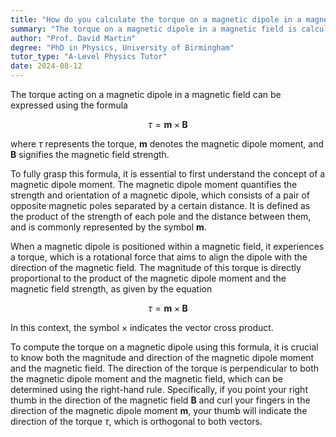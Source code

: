 ```yaml
---
title: "How do you calculate the torque on a magnetic dipole in a magnetic field?"
summary: "The torque on a magnetic dipole in a magnetic field is calculated using τ = m × B, where m represents the magnetic dipole moment and B denotes the magnetic field strength."
author: "Prof. David Martin"
degree: "PhD in Physics, University of Birmingham"
tutor_type: "A-Level Physics Tutor"
date: 2024-08-12
---
```


The torque acting on a magnetic dipole in a magnetic field can be expressed using the formula 

$$ 
\tau = \mathbf{m} \times \mathbf{B} 
$$ 

where $\tau$ represents the torque, $\mathbf{m}$ denotes the magnetic dipole moment, and $\mathbf{B}$ signifies the magnetic field strength.

To fully grasp this formula, it is essential to first understand the concept of a magnetic dipole moment. The magnetic dipole moment quantifies the strength and orientation of a magnetic dipole, which consists of a pair of opposite magnetic poles separated by a certain distance. It is defined as the product of the strength of each pole and the distance between them, and is commonly represented by the symbol $\mathbf{m}$.

When a magnetic dipole is positioned within a magnetic field, it experiences a torque, which is a rotational force that aims to align the dipole with the direction of the magnetic field. The magnitude of this torque is directly proportional to the product of the magnetic dipole moment and the magnetic field strength, as given by the equation 

$$ 
\tau = \mathbf{m} \times \mathbf{B} 
$$ 

In this context, the symbol $\times$ indicates the vector cross product.

To compute the torque on a magnetic dipole using this formula, it is crucial to know both the magnitude and direction of the magnetic dipole moment and the magnetic field. The direction of the torque is perpendicular to both the magnetic dipole moment and the magnetic field, which can be determined using the right-hand rule. Specifically, if you point your right thumb in the direction of the magnetic field $\mathbf{B}$ and curl your fingers in the direction of the magnetic dipole moment $\mathbf{m}$, your thumb will indicate the direction of the torque $\tau$, which is orthogonal to both vectors.
    